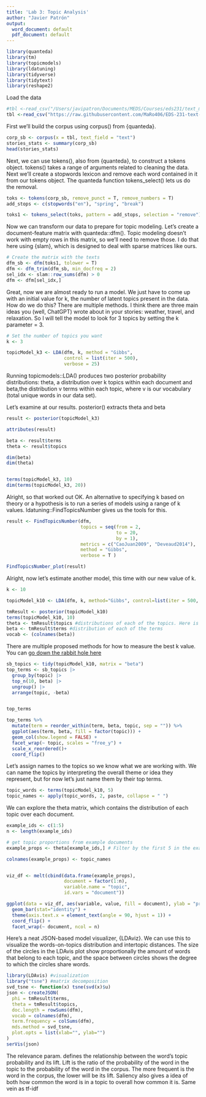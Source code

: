 ```yaml
---
title: 'Lab 3: Topic Analysis'
author: "Javier Patrón"
output:
  word_document: default
  pdf_document: default
---
```


```r
library(quanteda)
library(tm)
library(topicmodels)
library(ldatuning)
library(tidyverse)
library(tidytext)
library(reshape2)

```

Load the data

```r

#tbl <-read_csv("/Users/javipatron/Documents/MEDS/Courses/eds231/text_modeling-lab2/spring_text")
tbl <-read_csv("https://raw.githubusercontent.com/MaRo406/EDS-231-text-sentiment/main/data/sb_dat_text.csv")

```

First we'll build the corpus using corpus() from {quanteda}.

```r

corp_sb <- corpus(x = tbl, text_field = "text")
stories_stats <- summary(corp_sb)
head(stories_stats)

```

Next, we can use tokens(), also from {quanteda}, to construct a tokens object. tokens() takes a range of arguments related to cleaning the data. Next we'll create a stopwords lexicon and remove each word contained in it from our tokens object. The quanteda function tokens_select() lets us do the removal.

```r
toks <- tokens(corp_sb, remove_punct = T, remove_numbers = T)
add_stops <- c(stopwords("en"), "spring", "break")

toks1 <- tokens_select(toks, pattern = add_stops, selection = "remove")

```

Now we can transform our data to prepare for topic modeling. Let's create a document-feature matrix with quanteda::dfm(). Topic modeling doesn't work with empty rows in this matrix, so we'll need to remove those. I do that here using {slam}, which is designed to deal with sparse matrices like ours.

```r


# Create the matrix with the texts
dfm_sb <- dfm(toks1, tolower = T)
dfm <- dfm_trim(dfm_sb, min_docfreq = 2)
sel_idx <- slam::row_sums(dfm) > 0
dfm <- dfm[sel_idx,]

```

Great, now we are almost ready to run a model. We just have to come up with an initial value for k, the number of latent topics present in the data. How do we do this? There are multiple methods. I think there are three main ideas you (well, ChatGPT) wrote about in your stories: weather, travel, and relaxation. So I will tell the model to look for 3 topics by setting the k parameter = 3.

```r

# Set the number of topics you want
k <- 3

topicModel_k3 <- LDA(dfm, k, method = "Gibbs", 
                     control = list(iter = 500),
                     verbose = 25)

```

Running topicmodels::LDA() produces two posterior probability distributions: theta, a distribution over k topics within each document and beta,the distribution v terms within each topic, where v is our vocabulary (total unique words in our data set).

Let's examine at our results. posterior() extracts theta and beta

```r
result <- posterior(topicModel_k3)

attributes(result)

beta <- result$terms
theta <- result$topics

dim(beta)
dim(theta)


terms(topicModel_k3, 10)
dim(terms(topicModel_k3, 20))


```

Alright, so that worked out OK. An alternative to specifying k based on theory or a hypothesis is to run a series of models using a range of k values. ldatuning::FindTopicsNumber gives us the tools for this.

```r

result <- FindTopicsNumber(dfm, 
                           topics = seq(from = 2,
                                        to = 20, 
                                        by = 1), 
                           metrics = c("CaoJuan2009", "Deveaud2014"),
                           method = "Gibbs",
                           verbose = T )

FindTopicsNumber_plot(result)

```

Alright, now let's estimate another model, this time with our new value of k.

```r
k <- 10

topicModel_k10 <- LDA(dfm, k, method="Gibbs", control=list(iter = 500, verbose = 25))

tmResult <- posterior(topicModel_k10)
terms(topicModel_k10, 10)
theta <- tmResult$topics #distributions of each of the topics. Here is where you create and tune your topics for future analysis
beta <- tmResult$terms #distribution of each of the terms
vocab <- (colnames(beta))

```

There are multiple proposed methods for how to measure the best k value. You can [go down the rabbit hole here](https://rpubs.com/siri/ldatuning)

```r

sb_topics <- tidy(topicModel_k10, matrix = "beta")
top_terms <- sb_topics |> 
  group_by(topic) |> 
  top_n(10, beta) |> 
  ungroup() |> 
  arrange(topic, -beta)


top_terms
```

```r

top_terms %>%
  mutate(term = reorder_within(term, beta, topic, sep = "")) %>%
  ggplot(aes(term, beta, fill = factor(topic))) +
  geom_col(show.legend = FALSE) +
  facet_wrap(~ topic, scales = "free_y") +
  scale_x_reordered()+
  coord_flip()

```

Let's assign names to the topics so we know what we are working with. We can name the topics by interpreting the overall theme or idea they represent, but for now let's just name them by their top terms.

```r

topic_words <- terms(topicModel_k10, 5)
topic_names <- apply(topic_words, 2, paste, collapse = " ")

```

We can explore the theta matrix, which contains the distribution of each topic over each document.

```r

example_ids <- c(1:5)
n <- length(example_ids)

# get topic proportions from example documents
example_props <- theta[example_ids,] # Filter by the first 5 in the example_ids 

colnames(example_props) <- topic_names


viz_df <- melt(cbind(data.frame(example_props),
                     document = factor(1:n),
                     variable.name = "topic", 
                     id.vars = "document"))

ggplot(data = viz_df, aes(variable, value, fill = document), ylab = "proportion") +
  geom_bar(stat="identity") +
  theme(axis.text.x = element_text(angle = 90, hjust = 1)) +  
  coord_flip() +
  facet_wrap(~ document, ncol = n)


```

Here's a neat JSON-based model visualizer, {LDAviz}.  We can use this to visualize the words-on-topics distribution and intertopic distances.  The size of the circles in the LDAvis plot show proportionally the amount of words that belong to each topic, and the space between circles shows the degree to which the circles share words.

```r
library(LDAvis) #visualization 
library("tsne") #matrix decomposition
svd_tsne <- function(x) tsne(svd(x)$u)
json <- createJSON(
  phi = tmResult$terms, 
  theta = tmResult$topics, 
  doc.length = rowSums(dfm), 
  vocab = colnames(dfm), 
  term.frequency = colSums(dfm),
  mds.method = svd_tsne,
  plot.opts = list(xlab="", ylab="")
)
serVis(json)

```
The relevance param. defines the relationship between the word's topic probability and its lift. Lift is the ratio of the probability of the word in the topic to the probability of the word in the corpus. The more frequent is the word in the corpus, the lower will be its lift. Saliency also gives a idea of both how common the word is in a topic to overall how common it is.  Same vein as tf-idf

